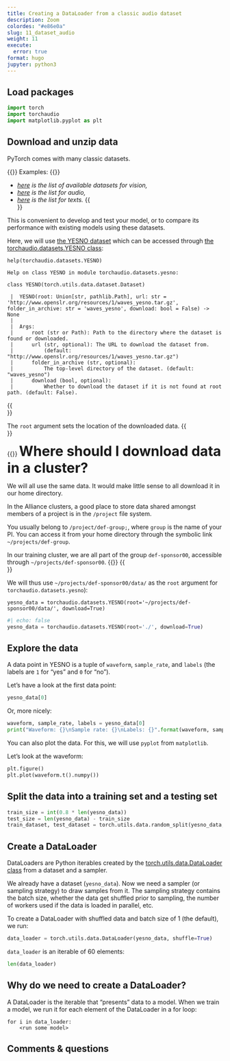 ```yaml
---
title: Creating a DataLoader from a classic audio dataset
description: Zoom
colordes: "#e86e0a"
slug: 11_dataset_audio
weight: 11
execute:
  error: true
format: hugo
jupyter: python3
---
```


## Load packages

```python
import torch
import torchaudio
import matplotlib.pyplot as plt
```

## Download and unzip data

PyTorch comes with many classic datasets.

{{<ex>}}
Examples:
{{</ex>}}

- *[here](https://pytorch.org/vision/stable/datasets.html) is the list of available datasets for vision,*
- *[here](https://pytorch.org/audio/stable/datasets.html?highlight=dataset#module-torchaudio.datasets) is the list for audio,*
- *[here](https://pytorch.org/text/stable/datasets.html?highlight=dataset) is the list for texts.*
{{<br size="3">}}

This is convenient to develop and test your model, or to compare its performance with existing models using these datasets.

Here, we will use [the YESNO dataset](https://www.openslr.org/1/) which can be accessed through [the torchaudio.datasets.YESNO class](https://pytorch.org/audio/stable/datasets.html#torchaudio.datasets.YESNO):

```.python
help(torchaudio.datasets.YESNO)
```
```
Help on class YESNO in module torchaudio.datasets.yesno:

class YESNO(torch.utils.data.dataset.Dataset)

 |  YESNO(root: Union[str, pathlib.Path], url: str = 'http://www.openslr.org/resources/1/waves_yesno.tar.gz', folder_in_archive: str = 'waves_yesno', download: bool = False) -> None
 |  
 |  Args:
 |      root (str or Path): Path to the directory where the dataset is found or downloaded.
 |      url (str, optional): The URL to download the dataset from.
 |          (default: "http://www.openslr.org/resources/1/waves_yesno.tar.gz")
 |      folder_in_archive (str, optional):
 |          The top-level directory of the dataset. (default: "waves_yesno")
 |      download (bool, optional):
 |          Whether to download the dataset if it is not found at root path. (default: False).
```
{{<br size="4">}}

The `root` argument sets the location of the downloaded data.
{{<br size="5">}}

{{<notes>}}
<span style="font-size: 2rem;">**Where should I download data in a cluster?**</span>

We will all use the same data. It would make little sense to all download it in our home directory.

In the Alliance clusters, a good place to store data shared amongst members of a project is in the `/project` file system.

You usually belong to `/project/def-group;`, where `group` is the name of your PI. You can access it from your home directory through the symbolic link `~/projects/def-group`.

In our training cluster, we are all part of the group `def-sponsor00`, accessible through `~/projects/def-sponsor00`.
{{</notes>}}
{{<br size="6">}}

We will thus use `~/projects/def-sponsor00/data/` as the `root` argument for `torchaudio.datasets.yesno`):

```.python
yesno_data = torchaudio.datasets.YESNO(root='~/projects/def-sponsor00/data/', download=True)
```

```python
#| echo: false
yesno_data = torchaudio.datasets.YESNO(root='./', download=True)
```

## Explore the data

A data point in YESNO is a tuple of `waveform`, `sample_rate`, and `labels` (the labels are `1` for "yes" and `0` for "no").

Let's have a look at the first data point:

```python
yesno_data[0]
```

Or, more nicely:

```python
waveform, sample_rate, labels = yesno_data[0]
print("Waveform: {}\nSample rate: {}\nLabels: {}".format(waveform, sample_rate, labels))
```

You can also plot the data. For this, we will use `pyplot` from `matplotlib`.

Let's look at the waveform:

```python
plt.figure()
plt.plot(waveform.t().numpy())
```

## Split the data into a training set and a testing set

```python
train_size = int(0.8 * len(yesno_data))
test_size = len(yesno_data) - train_size
train_dataset, test_dataset = torch.utils.data.random_split(yesno_data, [train_size, test_size])
```

## Create a DataLoader

DataLoaders are Python iterables created by the [torch.utils.data.DataLoader class](https://pytorch.org/docs/stable/data.html#torch.utils.data.DataLoader) from a dataset and a sampler.

We already have a dataset (`yesno_data`). Now we need a sampler (or sampling strategy) to draw samples from it. The sampling strategy contains the batch size, whether the data get shuffled prior to sampling, the number of workers used if the data is loaded in parallel, etc.

To create a DataLoader with shuffled data and batch size of 1 (the default), we run:

```python
data_loader = torch.utils.data.DataLoader(yesno_data, shuffle=True)
```

`data_loader` is an iterable of 60 elements:

```python
len(data_loader)
```

## Why do we need to create a DataLoader?

A DataLoader is the iterable that "presents" data to a model. When we train a model, we run it for each element of the DataLoader in a for loop:

```.python
for i in data_loader:
    <run some model>
```

## Comments & questions
